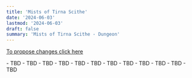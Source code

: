 ```yaml
---
title: 'Mists of Tirna Scithe'
date: '2024-06-03'
lastmod: '2024-06-03'
draft: false
summary: 'Mists of Tirna Scithe - Dungeon'
---
```


[To propose changes click here](https://github.com/dreamgrove/dreamgrove/commits/master/content/balance)

<Checkbox id="Healer" name="Healer" />

<DungeonCard title="Trash" image="mists/trash.jpg">
- TBD 
- TBD 
- TBD
</DungeonCard>

<DungeonCard title="Ingra Maloch" image="mists/ingra.webp">
- TBD 
- TBD 
- TBD
</DungeonCard>

<DungeonCard title="Mistcaller" image="mists/mistcaller.webp">
- TBD 
- TBD 
- TBD
</DungeonCard>

<DungeonCard title="Tred'ova" image="mists/tredova.webp">
- TBD 
- TBD 
- TBD
</DungeonCard>